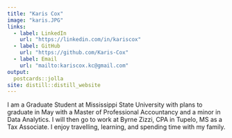 ```yaml
---
title: "Karis Cox"
image: "karis.JPG"
links:
  - label: LinkedIn
    url: "https://linkedin.com/in/kariscox"
  - label: GitHub
    url: "https://github.com/Karis-Cox"
  - label: Email
    url: "mailto:kariscox.kc@gmail.com"
output:
  postcards::jolla
site: distill::distill_website
---
```

 
I am a Graduate Student at Mississippi State University with plans to graduate in May with a Master of Professional Accountancy and a minor in Data Analytics. I will then go to work at Byrne Zizzi, CPA in Tupelo, MS as a Tax Associate. I enjoy travelling, learning, and spending time with my family. 

